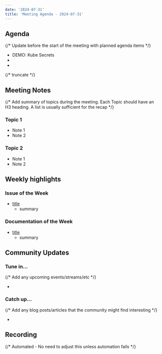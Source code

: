 ```yaml
---
date: '2024-07-31'
title: 'Meeting Agenda - 2024-07-31'
---
```


## Agenda

{/* Update before the start of the meeting with planned agenda items */}

- DEMO: Kube Secrets
-
-

{/* truncate */}

## Meeting Notes

{/* Add summary of topics during the meeting. Each Topic should have an H3 heading. A list is usually sufficient for the recap */}

### Topic 1

- Note 1
- Note 2

### Topic 2

- Note 1
- Note 2

## Weekly highlights

### Issue of the Week

- [title](URL)
  - summary

### Documentation of the Week

- [title](URL)
  - summary

## Community Updates

### Tune in…

{/* Add any upcoming events/streams/etc */}

-

### Catch up…

{/* Add any blog posts/articles that the community might find interesting */}

-

## Recording

{/* Automated - No need to adjust this unless automation fails */}

<YouTube url="TBC" />
